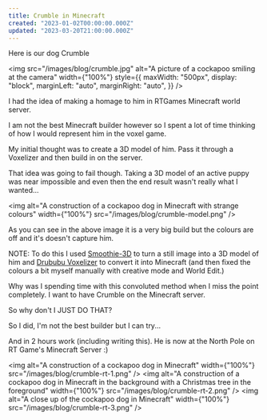 ```yaml
---
title: Crumble in Minecraft
created: "2023-01-02T00:00:00.000Z"
updated: "2023-03-20T21:00:00.000Z"
---
```


Here is our dog Crumble

<img
  src="/images/blog/crumble.jpg"
  alt="A picture of a cockapoo smiling at the camera"
  width={"100%"}
  style={{
    maxWidth: "500px",
    display: "block",
    marginLeft: "auto",
    marginRight: "auto",
  }}
/>

I had the idea of making a homage to him in RTGames Minecraft world server.

I am not the best Minecraft builder however so I spent a lot of time thinking of how I would represent him in the voxel game.

My initial thought was to create a 3D model of him. Pass it through a Voxelizer and then build in on the server.

That idea was going to fail though. Taking a 3D model of an active puppy was near impossible and even then the end result wasn't really what I wanted...

<img alt="A construction of a cockapoo dog in Minecraft with strange colours" width={"100%"} src="/images/blog/crumble-model.png" />

As you can see in the above image it is a very big build but the colours are off and it's doesn't capture him.

NOTE: To do this I used [Smoothie-3D](https://www.smoothie-3d.com/site/page_index.php) to turn a still image into a 3D model of him and [Drububu Voxelizer](https://www.drububu.com/miscellaneous/voxelizer/index.html?out=obj) to convert it into Minecraft (and then fixed the colours a bit myself manually with creative mode and World Edit.)

Why was I spending time with this convoluted method when I miss the point completely. I want to have Crumble on the Minecraft server.

So why don't I JUST DO THAT?

So I did, I'm not the best builder but I can try...

And in 2 hours work (including writing this). He is now at the North Pole on RT Game's Minecraft Server :)

<img alt="A construction of a cockapoo dog in Minecraft" width={"100%"} src="/images/blog/crumble-rt-1.png" />
<img alt="A construction of a cockapoo dog in Minecraft in the background with a Christmas tree in the foreground" width={"100%"} src="/images/blog/crumble-rt-2.png" />
<img alt="A close up of the cockapoo dog in Minecraft" width={"100%"} src="/images/blog/crumble-rt-3.png" />
